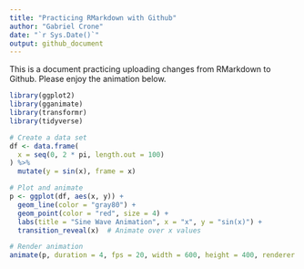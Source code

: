 ```yaml
---
title: "Practicing RMarkdown with Github"
author: "Gabriel Crone"
date: "`r Sys.Date()`"
output: github_document
---
```


This is a document practicing uploading changes from RMarkdown to Github. Please enjoy the animation below.

```r
library(ggplot2)
library(gganimate)
library(transformr)
library(tidyverse)

# Create a data set
df <- data.frame(
  x = seq(0, 2 * pi, length.out = 100)
) %>%
  mutate(y = sin(x), frame = x)

# Plot and animate
p <- ggplot(df, aes(x, y)) +
  geom_line(color = "gray80") +
  geom_point(color = "red", size = 4) +
  labs(title = "Sine Wave Animation", x = "x", y = "sin(x)") +
  transition_reveal(x)  # Animate over x values

# Render animation
animate(p, duration = 4, fps = 20, width = 600, height = 400, renderer = gifski_renderer())
```

